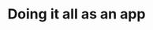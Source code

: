 ---
title: Doing it all as an app
description: A simple website built using flask
sidebar:
   order: 8
---